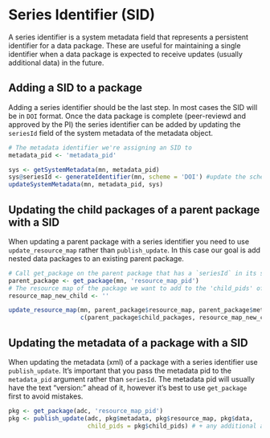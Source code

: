 # Series Identifier (SID)
A series identifier is a system metadata field that represents a persistent identifier for a data package.  These are useful for maintaining a single identifier when a data package is expected to receive updates (usually additional data) in the future.  


## Adding a SID to a package
Adding a series identifier should be the last step.  In most cases the SID will be in `DOI` format.  Once the data package is complete (peer-reviewd and approved by the PI) the series identifier can be added by updating the `seriesId` field of the system metadata of the metadata object. 

```r
# The metadata identifier we're assigning an SID to
metadata_pid <- 'metadata_pid'

sys <- getSystemMetadata(mn, metadata_pid)
sys@seriesId <- generateIdentifier(mn, scheme = 'DOI') #update the scheme argument if it should not be a DOI
updateSystemMetadata(mn, metadata_pid, sys)
```


## Updating the child packages of a parent package with a SID
When updating a parent package with a series identifier you need to use `update_resource_map` rather than `publish_update`.  In this case our goal is add nested data packages to an existing parent package. 

```r
# Call get_package on the parent package that has a `seriesId` in its system metadata 
parent_package <- get_package(mn, 'resource_map_pid')
# The resource map of the package we want to add to the 'child_pids' of the parent
resource_map_new_child <- '' 

update_resource_map(mn, parent_package$resource_map, parent_package$metadata, parent_package$data,
                    c(parent_package$child_packages, resource_map_new_child))

```

## Updating the metadata of a package with a SID 
When updating the metadata (xml) of a package with a series identifier use `publish_update`.  It's important that you pass the metadata pid to the `metadata_pid` argument rather than `seriesId`.  The metadata pid will usually have the text "version: " ahead of it, however it's best to use `get_package` first to avoid mistakes. 
```r
pkg <- get_package(adc, 'resource_map_pid')
pkg <- publish_update(adc, pkg$metadata, pkg$resource_map, pkg$data, 
                      child_pids = pkg$child_pids) # + any additional arguments to "publish_update"
```

